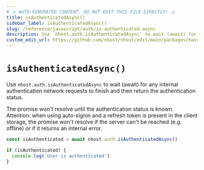 ```yaml
---
# ⚠️ AUTO-GENERATED CONTENT. DO NOT EDIT THIS FILE DIRECTLY! ⚠️
title: isAuthenticatedAsync()
sidebar_label: isAuthenticatedAsync()
slug: /reference/javascript/auth/is-authenticated-async
description: Use `nhost.auth.isAuthenticatedAsync` to wait (await) for any internal authentication network requests to finish and then return the authentication status.
custom_edit_url: https://github.com/nhost/nhost/edit/main/packages/hasura-auth-js/src/hasura-auth-client.ts#L534
---
```


# `isAuthenticatedAsync()`

Use `nhost.auth.isAuthenticatedAsync` to wait (await) for any internal authentication network requests to finish and then return the authentication status.

The promise won't resolve until the authentication status is known.
Attention: when using auto-signin and a refresh token is present in the client storage, the promise won't resolve if the server can't be reached (e.g. offline) or if it returns an internal error.

```ts
const isAuthenticated = await nhost.auth.isAuthenticatedAsync()

if (isAuthenticated) {
  console.log('User is authenticated')
}
```
